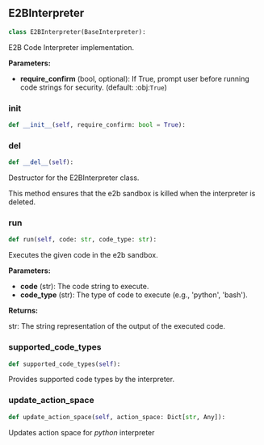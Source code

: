 <a id="camel.interpreters.e2b_interpreter"></a>

<a id="camel.interpreters.e2b_interpreter.E2BInterpreter"></a>

## E2BInterpreter

```python
class E2BInterpreter(BaseInterpreter):
```

E2B Code Interpreter implementation.

**Parameters:**

- **require_confirm** (bool, optional): If True, prompt user before running code strings for security. (default: :obj:`True`)

<a id="camel.interpreters.e2b_interpreter.E2BInterpreter.__init__"></a>

### __init__

```python
def __init__(self, require_confirm: bool = True):
```

<a id="camel.interpreters.e2b_interpreter.E2BInterpreter.__del__"></a>

### __del__

```python
def __del__(self):
```

Destructor for the E2BInterpreter class.

This method ensures that the e2b sandbox is killed when the
interpreter is deleted.

<a id="camel.interpreters.e2b_interpreter.E2BInterpreter.run"></a>

### run

```python
def run(self, code: str, code_type: str):
```

Executes the given code in the e2b sandbox.

**Parameters:**

- **code** (str): The code string to execute.
- **code_type** (str): The type of code to execute (e.g., 'python', 'bash').

**Returns:**

  str: The string representation of the output of the executed code.

<a id="camel.interpreters.e2b_interpreter.E2BInterpreter.supported_code_types"></a>

### supported_code_types

```python
def supported_code_types(self):
```

Provides supported code types by the interpreter.

<a id="camel.interpreters.e2b_interpreter.E2BInterpreter.update_action_space"></a>

### update_action_space

```python
def update_action_space(self, action_space: Dict[str, Any]):
```

Updates action space for *python* interpreter
